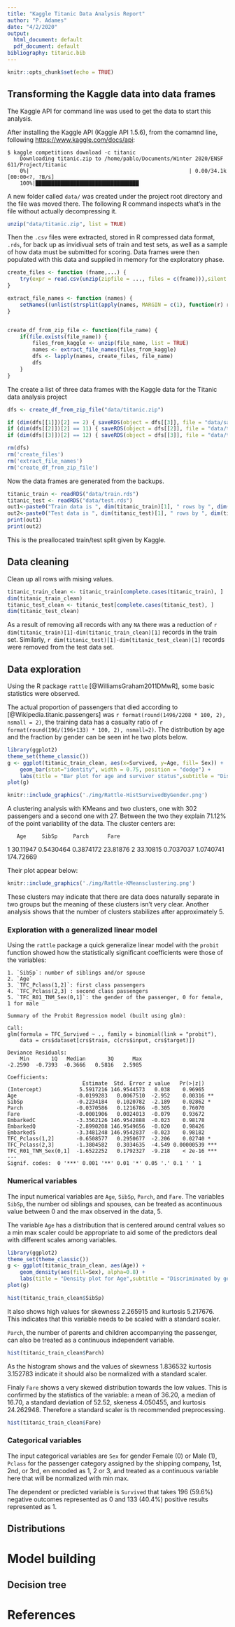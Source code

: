 ```yaml
---
title: "Kaggle Titanic Data Analysis Report"
author: "P. Adames"
date: "4/2/2020"
output:
  html_document: default
  pdf_document: default
bibliography: titanic.bib
---
```


```r
knitr::opts_chunk$set(echo = TRUE)
```

## Transforming the Kaggle data into data frames

The Kaggle API for command line was used to get the data to start this analysis.

After installing the Kaggle API (Kaggle API 1.5.6), from the comamnd line, following  <https://www.kaggle.com/docs/api>:

```
$ kaggle competitions download -c titanic
    Downloading titanic.zip to /home/pablo/Documents/Winter 2020/ENSF 611/Project/titanic
    0%|                                                   | 0.00/34.1k [00:00<?, ?B/s]
    100%|█████████████████████████████████
```

A new folder called `data/` was created under the project root directory and the file was moved there. The following R command inspects what's in the file without actually decompressing it.

```r
unzip("data/titanic.zip", list = TRUE)
```


Then the `.csv` files were extracted, stored in R compressed data format, `.rds`, for back up as invidivual sets of train and test sets, as well as a sample of how data must be submitted for scoring. Data frames were then populated with this data and supplied in memory for the exploratory phase.

```r
create_files <- function (fname,...) {
    try(expr = read.csv(unzip(zipfile = ..., files = c(fname))),silent = TRUE);
}

extract_file_names <- function (names) {
    setNames((unlist(strsplit(apply(names, MARGIN = c(1), function(r) r[1]), " "))), NULL)
}


create_df_from_zip_file <- function(file_name) {
    if(file.exists(file_name)) {
        files_from_kaggle <- unzip(file_name, list = TRUE)
        names <- extract_file_names(files_from_kaggle)
        dfs <- lapply(names, create_files, file_name)
        dfs
    }
}
```
The create a list of three data frames with the Kaggle data for the Titanic data analysis project

```r
dfs <- create_df_from_zip_file("data/titanic.zip")

if (dim(dfs[[1]])[2] == 2) { saveRDS(object = dfs[[3]], file = "data/sample_submission.rds")}
if (dim(dfs[[2]])[2] == 11) { saveRDS(object = dfs[[2]], file = "data/test.rds")}
if (dim(dfs[[3]])[2] == 12) { saveRDS(object = dfs[[3]], file = "data/train.rds")}

rm(dfs)
rm('create_files')
rm('extract_file_names')
rm('create_df_from_zip_file')
```

Now the data frames are generated from the backups.
```r
titanic_train <- readRDS("data/train.rds")
titanic_test <- readRDS("data/test.rds")
out1<-paste0("Train data is ", dim(titanic_train)[1], " rows by ", dim(titanic_train)[2], " columns")
out2<-paste0("Test data is ", dim(titanic_test)[1], " rows by ", dim(titanic_test)[2], " columns")
print(out1)
print(out2)
```
This is the preallocated train/test split given by Kaggle.


## Data cleaning

Clean up all rows with mising values.

```r
titanic_train_clean <- titanic_train[complete.cases(titanic_train), ]
dim(titanic_train_clean)
titanic_test_clean <- titanic_test[complete.cases(titanic_test), ]
dim(titanic_test_clean)
```

As a result of removing all records with any `NA` there was a reduction of 
`r dim(titanic_train)[1]-dim(titanic_train_clean)[1]` records in the train set.
Similarly, `r dim(titanic_test)[1]-dim(titanic_test_clean)[1]` records were removed from the test data set.

## Data exploration

Using the R package `rattle` [@WilliamsGraham2011DMwR], some basic statistics were observed.

The actual proportion of passengers that died according to [@Wikipedia.titanic.passengers] was `r format(round(1496/2208 * 100, 2), nsmall = 2)`, the training data has a casualty ratio of `r format(round(196/(196+133) * 100, 2), nsmall=2)`. 
The distribution by age and the fraction by gender can be seen int he two plots below.

```r
library(ggplot2)
theme_set(theme_classic())
g <- ggplot(titanic_train_clean, aes(x=Survived, y=Age, fill= Sex)) +
    geom_bar(stat="identity", width = 0.75, position = "dodge") +
    labs(title = "Bar plot for age and survivor status",subtitle = "Discriminated by gender")
plot(g)
```


```r
knitr::include_graphics('./img/Rattle-HistSurvivedByGender.png')
```

A clustering analysis with KMeans and two clusters, one with 302 passengers and a second one with 27. Between the two they explain 71.12% of the point variability of the data.
The cluster centers are:

       Age     SibSp     Parch      Fare
1 30.11947 0.5430464 0.3874172  23.81876
2 33.10815 0.7037037 1.0740741 174.72669

Their plot appear below:

```r
knitr::include_graphics('./img/Rattle-KMeansclustering.png')
```

These clusters may indicate that there are data does naturally separate in two groups but the meaning of these clusters isn't very clear. Another analysis shows that the number of clusters stabilizes after approximately 5.

### Exploration with a generalized linear model

Using the `rattle` package a quick generalize linear model with the `probit` function showed how the statistically significant coefficients were those of the variables:

    1. `SibSp`: number of siblings and/or spouse
    2. `Age`
    3. `TFC_Pclass(1,2]`: first class passengers
    4. `TFC_Pclass(2,3] : second class passengers
    5. `TFC_R01_TNM_Sex(0,1]`: the gender of the passenger, 0 for female, 1 for male    
    

```
Summary of the Probit Regression model (built using glm):

Call:
glm(formula = TFC_Survived ~ ., family = binomial(link = "probit"), 
    data = crs$dataset[crs$train, c(crs$input, crs$target)])

Deviance Residuals: 
    Min       1Q   Median       3Q      Max  
-2.2590  -0.7393  -0.3666   0.5816   2.5985  

Coefficients:
                        Estimate  Std. Error z value   Pr(>|z|)    
(Intercept)            5.5917216 146.9544573   0.038    0.96965    
Age                   -0.0199283   0.0067510  -2.952    0.00316 ** 
SibSp                 -0.2234184   0.1020782  -2.189    0.02862 *  
Parch                 -0.0370586   0.1216786  -0.305    0.76070    
Fare                  -0.0001906   0.0024013  -0.079    0.93672    
EmbarkedC             -3.3562126 146.9542888  -0.023    0.98178    
EmbarkedQ             -2.8990208 146.9549656  -0.020    0.98426    
EmbarkedS             -3.3481248 146.9542837  -0.023    0.98182    
TFC_Pclass(1,2]       -0.6508577   0.2950677  -2.206    0.02740 *  
TFC_Pclass(2,3]       -1.3804582   0.3034635  -4.549 0.00000539 ***
TFC_R01_TNM_Sex(0,1]  -1.6522252   0.1792327  -9.218    < 2e-16 ***
---
Signif. codes:  0 '***' 0.001 '**' 0.01 '*' 0.05 '.' 0.1 ' ' 1
```

### Numerical variables

The input numerical variables are `Age`, `SibSp`, `Parch`, and `Fare`.
The variables `SibSp`, the number od siblings and spouses, can be treated as acontinuous value between 0 and the max observed in the data, 5.


The variable `Age` has a distribution that is centered around central values so a min max scaler could be appropriate to aid some of the predictors deal with different scales among variables.


```r
library(ggplot2)
theme_set(theme_classic())
g <- ggplot(titanic_train_clean, aes(Age)) +
    geom_density(aes(fill=Sex), alpha=0.8) +
    labs(title = "Density plot for Age",subtitle = "Discriminated by gender")
plot(g)
```

```r
hist(titanic_train_clean$SibSp)
```
It also shows high values for skewness 2.265915 and kurtosis 5.217676. This indicates that this variable needs to be scaled with a standard scaler.

`Parch`, the number of parents and children accompanying the passenger, can also be treated as a continuous independent variable.

```r
hist(titanic_train_clean$Parch)
```
As the histogram shows and the values of skewness 1.836532 kurtosis 3.152783 indicate it should also be normalized with a standard scaler.

Finaly `Fare` shows a very skewed distribution towards the low values. This is confirmed by the statistics of the variable: a mean of 36.20, a median of 16.70, a standard deviation of 52.52, skeness 4.050455, and kurtosis 24.262948. Therefore a standard scaler is th recommended preprocessing.

```r
hist(titanic_train_clean$Fare)
```



### Categorical variables 

The input categorical variables are `Sex` for gender Female (0) or Male (1), `Pclass` for the passenger category assigned by the shipping company, 1st, 2nd, or 3rd, en encoded as 1, 2 or 3, and treated as a continuous variable here that will be normalized with min max.

The dependent or predicted variable is `Survived` that takes 196 (59.6%) negative outcomes  represented as 0 and 133 (40.4%) positive results represented as 1. 


## Distributions



# Model building


## Decision tree






# References
